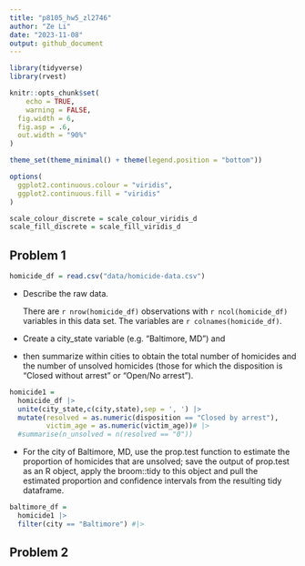 ```yaml
---
title: "p8105_hw5_zl2746"
author: "Ze Li"
date: "2023-11-08"
output: github_document
---
```


```r
library(tidyverse)
library(rvest)

knitr::opts_chunk$set(
	echo = TRUE,
	warning = FALSE,
  fig.width = 6,
  fig.asp = .6,
  out.width = "90%"
)

theme_set(theme_minimal() + theme(legend.position = "bottom"))

options(
  ggplot2.continuous.colour = "viridis",
  ggplot2.continuous.fill = "viridis"
)

scale_colour_discrete = scale_colour_viridis_d
scale_fill_discrete = scale_fill_viridis_d
```

## Problem 1

```r
homicide_df = read.csv("data/homicide-data.csv")
```

* Describe the raw data.
  
  There are `r nrow(homicide_df)` observations with `r ncol(homicide_df)` variables in this data set. The variables are `r colnames(homicide_df)`.
  
* Create a city_state variable (e.g. “Baltimore, MD”) and 
* then summarize within cities to obtain the total number of homicides and the number of unsolved homicides (those for which the disposition is “Closed without arrest” or “Open/No arrest”).

```r
homicide1 = 
  homicide_df |>
  unite(city_state,c(city,state),sep = ', ') |>
  mutate(resolved = as.numeric(disposition == "Closed by arrest"),
         victim_age = as.numeric(victim_age))# |>
  #summarise(n_unsolved = n(resolved == "0"))

```

* For the city of Baltimore, MD, use the prop.test function to estimate the proportion of homicides that are unsolved; save the output of prop.test as an R object, apply the broom::tidy to this object and pull the estimated proportion and confidence intervals from the resulting tidy dataframe.

```r
baltimore_df = 
  homicide1 |> 
  filter(city == "Baltimore") #|> 
```


## Problem 2

```r

```

